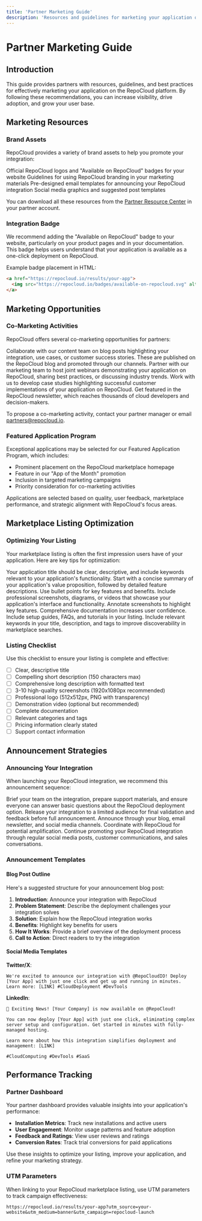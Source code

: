 ```yaml
---
title: 'Partner Marketing Guide'
description: 'Resources and guidelines for marketing your application on the RepoCloud platform'
---
```


# Partner Marketing Guide

## Introduction

This guide provides partners with resources, guidelines, and best practices for effectively marketing your application on the RepoCloud platform. By following these recommendations, you can increase visibility, drive adoption, and grow your user base.

## Marketing Resources

### Brand Assets

RepoCloud provides a variety of brand assets to help you promote your integration:

<CardGroup cols={2}>
  <Card title="Logo & Badges" icon="image">
    Official RepoCloud logos and "Available on RepoCloud" badges for your website
  </Card>
  <Card title="Brand Guidelines" icon="palette">
    Guidelines for using RepoCloud branding in your marketing materials
  </Card>
  <Card title="Email Templates" icon="envelope">
    Pre-designed email templates for announcing your RepoCloud integration
  </Card>
  <Card title="Social Media Kit" icon="share-nodes">
    Social media graphics and suggested post templates
  </Card>
</CardGroup>

You can download all these resources from the [Partner Resource Center](https://partners.repocloud.io/resources) in your partner account.

### Integration Badge

We recommend adding the "Available on RepoCloud" badge to your website, particularly on your product pages and in your documentation. This badge helps users understand that your application is available as a one-click deployment on RepoCloud.

Example badge placement in HTML:

```html
<a href="https://repocloud.io/results/your-app">
  <img src="https://repocloud.io/badges/available-on-repocloud.svg" alt="Available on RepoCloud" width="200" />
</a>
```

## Marketing Opportunities

### Co-Marketing Activities

RepoCloud offers several co-marketing opportunities for partners:

<AccordionGroup>
  <Accordion title="Joint Blog Posts">
    Collaborate with our content team on blog posts highlighting your integration, use cases, or customer success stories. These are published on the RepoCloud blog and promoted through our channels.
  </Accordion>
  <Accordion title="Webinars">
    Partner with our marketing team to host joint webinars demonstrating your application on RepoCloud, sharing best practices, or discussing industry trends.
  </Accordion>
  <Accordion title="Case Studies">
    Work with us to develop case studies highlighting successful customer implementations of your application on RepoCloud.
  </Accordion>
  <Accordion title="Newsletter Features">
    Get featured in the RepoCloud newsletter, which reaches thousands of cloud developers and decision-makers.
  </Accordion>
</AccordionGroup>

To propose a co-marketing activity, contact your partner manager or email [partners@repocloud.io](mailto:partners@repocloud.io).

### Featured Application Program

Exceptional applications may be selected for our Featured Application Program, which includes:

- Prominent placement on the RepoCloud marketplace homepage
- Feature in our "App of the Month" promotion
- Inclusion in targeted marketing campaigns
- Priority consideration for co-marketing activities

Applications are selected based on quality, user feedback, marketplace performance, and strategic alignment with RepoCloud's focus areas.

## Marketplace Listing Optimization

### Optimizing Your Listing

Your marketplace listing is often the first impression users have of your application. Here are key tips for optimization:

<Steps>
  <Step title="Craft a Clear, Compelling Title">
    Your application title should be clear, descriptive, and include keywords relevant to your application's functionality.
  </Step>
  <Step title="Write an Engaging Description">
    Start with a concise summary of your application's value proposition, followed by detailed feature descriptions. Use bullet points for key features and benefits.
  </Step>
  <Step title="Use High-Quality Visuals">
    Include professional screenshots, diagrams, or videos that showcase your application's interface and functionality. Annotate screenshots to highlight key features.
  </Step>
  <Step title="Add Detailed Documentation">
    Comprehensive documentation increases user confidence. Include setup guides, FAQs, and tutorials in your listing.
  </Step>
  <Step title="Optimize for Search">
    Include relevant keywords in your title, description, and tags to improve discoverability in marketplace searches.
  </Step>
</Steps>

### Listing Checklist

Use this checklist to ensure your listing is complete and effective:

- [ ] Clear, descriptive title
- [ ] Compelling short description (150 characters max)
- [ ] Comprehensive long description with formatted text
- [ ] 3-10 high-quality screenshots (1920x1080px recommended)
- [ ] Professional logo (512x512px, PNG with transparency)
- [ ] Demonstration video (optional but recommended)
- [ ] Complete documentation
- [ ] Relevant categories and tags
- [ ] Pricing information clearly stated
- [ ] Support contact information

## Announcement Strategies

### Announcing Your Integration

When launching your RepoCloud integration, we recommend this announcement sequence:

<Steps>
  <Step title="Internal Preparation">
    Brief your team on the integration, prepare support materials, and ensure everyone can answer basic questions about the RepoCloud deployment option.
  </Step>
  <Step title="Soft Launch">
    Release your integration to a limited audience for final validation and feedback before full announcement.
  </Step>
  <Step title="Official Announcement">
    Announce through your blog, email newsletter, and social media channels. Coordinate with RepoCloud for potential amplification.
  </Step>
  <Step title="Ongoing Promotion">
    Continue promoting your RepoCloud integration through regular social media posts, customer communications, and sales conversations.
  </Step>
</Steps>

### Announcement Templates

#### Blog Post Outline

Here's a suggested structure for your announcement blog post:

1. **Introduction**: Announce your integration with RepoCloud
2. **Problem Statement**: Describe the deployment challenges your integration solves
3. **Solution**: Explain how the RepoCloud integration works
4. **Benefits**: Highlight key benefits for users
5. **How It Works**: Provide a brief overview of the deployment process
6. **Call to Action**: Direct readers to try the integration

#### Social Media Templates

**Twitter/X**:
```
We're excited to announce our integration with @RepoCloudIO! Deploy [Your App] with just one click and get up and running in minutes. Learn more: [LINK] #CloudDeployment #DevTools
```

**LinkedIn**:
```
📢 Exciting News! [Your Company] is now available on @RepoCloud!

You can now deploy [Your App] with just one click, eliminating complex server setup and configuration. Get started in minutes with fully-managed hosting.

Learn more about how this integration simplifies deployment and management: [LINK]

#CloudComputing #DevTools #SaaS
```

## Performance Tracking

### Partner Dashboard

Your partner dashboard provides valuable insights into your application's performance:

- **Installation Metrics**: Track new installations and active users
- **User Engagement**: Monitor usage patterns and feature adoption
- **Feedback and Ratings**: View user reviews and ratings
- **Conversion Rates**: Track trial conversions for paid applications

Use these insights to optimize your listing, improve your application, and refine your marketing strategy.

### UTM Parameters

When linking to your RepoCloud marketplace listing, use UTM parameters to track campaign effectiveness:

```
https://repocloud.io/results/your-app?utm_source=your-website&utm_medium=banner&utm_campaign=repocloud-launch
```